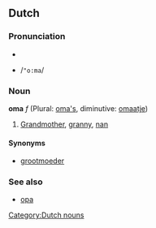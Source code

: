 ==Dutch==
===Pronunciation===
*{{IPA|/ˈoːma/}}
*{{SAMPA}} /<tt>"o:ma</tt>/

===Noun===
'''oma''' ''f'' (Plural: [[oma's]], diminutive: [[omaatje]])

# [[grandmother|Grandmother]], [[granny]], [[nan]]

====Synonyms====
*[[grootmoeder]]

===See also===
*[[opa]]

[[Category:Dutch nouns]]